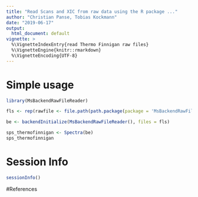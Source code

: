 ```yaml
---
title: "Read Scans and XIC from raw data using the R package ..."
author: "Christian Panse, Tobias Kockmann"
date: "2019-06-17"
output:
  html_document: default
vignette: >
  %\VignetteIndexEntry{read Thermo Finnigan raw files}
  %\VignetteEngine{knitr::rmarkdown}
  %\VignetteEncoding{UTF-8}
---
```


# Simple usage
```r
library(MsBackendRawFileReader)

fls <- rep(rawfile <- file.path(path.package(package = 'MsBackendRawFileReader'), 'extdata', 'sample.raw'), 1)

be <- backendInitialize(MsBackendRawFileReader(), files = fls)

sps_thermofinnigan <- Spectra(be)
sps_thermofinnigan
```

# Session Info

```r
sessionInfo()
```

#References


